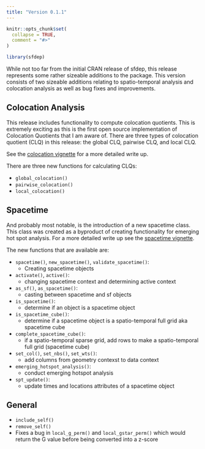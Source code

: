 ```yaml
---
title: "Version 0.1.1"
---
```


```r
knitr::opts_chunk$set(
  collapse = TRUE,
  comment = "#>"
)
```

```r
library(sfdep)
```


While not too far from the initial CRAN release of sfdep, this release represents some rather sizeable additions to the package. This version consists of two sizeable additions relating to spatio-temporal analysis and colocation analysis as well as bug fixes and improvements.


## Colocation Analysis

This release includes functionality to compute colocation quotients. This is extremely exciting as this is the first open source implementation of Colocation Quotients that I am aware of. There are three types of colocation quotient (CLQ) in this release: the global CLQ, pairwise CLQ, and local CLQ.

See the [colocation vignette](/articles/colocation-analysis.html) for a more detailed write up. 

There are three new functions for calculating CLQs:

- `global_colocation()`
- `pairwise_colocation()`
- `local_colocation()`


## Spacetime 

And probably most notable, is the introduction of a new spacetime class. This class was created as a byproduct of creating functionality for emerging hot spot analysis. For a more detailed write up see the [spacetime vignette](/articles/spacetime-s3.html).

The new functions that are available are:

- `spacetime()`, `new_spacetime()`, `validate_spacetime()`:
  - Creating spacetime objects
- `activate()`, `active()`:
  - changing spacetime context and determining active context
- `as_sf()`, `as_spacetime()`:
  - casting between spacetime and sf objects
- `is_spacetime()`: 
  - determine if an object is a spacetime object
- `is_spacetime_cube()`:
   - determine if a spacetime object is a spatio-temporal full grid aka spacetime cube
- `complete_spacetime_cube()`:
  - if a spatio-temporal sparse grid, add rows to make a spatio-temporal full grid (spacetime cube)
- `set_col()`, `set_nbs()`, `set_wts()`:
  - add columns from geometry contexst to data context
- `emerging_hotspot_analysis()`:
  - conduct emerging hotspot analysis
- `spt_update()`:
  - update times and locations attributes of a spacetime object


## General

- `include_self()`
- `remove_self()`
- Fixes a bug in `local_g_perm()` and `local_gstar_perm()` which would return the G value before being converted into a z-score 





